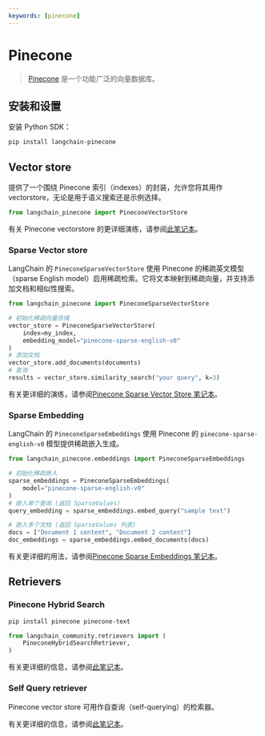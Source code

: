```yaml
---
keywords: [pinecone]
---
```


# Pinecone

>[Pinecone](https://docs.pinecone.io/docs/overview) 是一个功能广泛的向量数据库。


## 安装和设置

安装 Python SDK：

```bash
pip install langchain-pinecone
```


## Vector store

提供了一个围绕 Pinecone 索引（indexes）的封装，允许您将其用作 vectorstore，无论是用于语义搜索还是示例选择。

```python
from langchain_pinecone import PineconeVectorStore
```

有关 Pinecone vectorstore 的更详细演练，请参阅[此笔记本](/docs/integrations/vectorstores/pinecone)。

### Sparse Vector store

LangChain 的 `PineconeSparseVectorStore` 使用 Pinecone 的稀疏英文模型（sparse English model）启用稀疏检索。它将文本映射到稀疏向量，并支持添加文档和相似性搜索。

```python
from langchain_pinecone import PineconeSparseVectorStore

# 初始化稀疏向量存储
vector_store = PineconeSparseVectorStore(
    index=my_index,
    embedding_model="pinecone-sparse-english-v0"
)
# 添加文档
vector_store.add_documents(documents)
# 查询
results = vector_store.similarity_search("your query", k=3)
```

有关更详细的演练，请参阅[Pinecone Sparse Vector Store 笔记本](/docs/integrations/vectorstores/pinecone_sparse)。

### Sparse Embedding

LangChain 的 `PineconeSparseEmbeddings` 使用 Pinecone 的 `pinecone-sparse-english-v0` 模型提供稀疏嵌入生成。

```python
from langchain_pinecone.embeddings import PineconeSparseEmbeddings

# 初始化稀疏嵌入
sparse_embeddings = PineconeSparseEmbeddings(
    model="pinecone-sparse-english-v0"
)
# 嵌入单个查询 (返回 SparseValues)
query_embedding = sparse_embeddings.embed_query("sample text")

# 嵌入多个文档 (返回 SparseValues 列表)
docs = ["Document 1 content", "Document 2 content"]
doc_embeddings = sparse_embeddings.embed_documents(docs)
```

有关更详细的用法，请参阅[Pinecone Sparse Embeddings 笔记本](/docs/integrations/vectorstores/pinecone_sparse)。


## Retrievers

### Pinecone Hybrid Search

```bash
pip install pinecone pinecone-text
```

```python
from langchain_community.retrievers import (
    PineconeHybridSearchRetriever,
)
```

有关更详细的信息，请参阅[此笔记本](/docs/integrations/retrievers/pinecone_hybrid_search)。


### Self Query retriever

Pinecone vector store 可用作自查询（self-querying）的检索器。

有关更详细的信息，请参阅[此笔记本](/docs/integrations/retrievers/self_query/pinecone)。